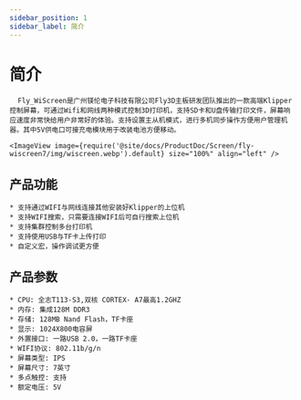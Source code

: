 ```yaml
---
sidebar_position: 1
sidebar_label: 简介
---
```




# 简介

      Fly_WiScreen是广州镁伦电子科技有限公司Fly3D主板研发团队推出的一款高端Klipper控制屏幕，可通过Wifi和网线两种模式控制3D打印机，支持SD卡和U盘传输打印文件，屏幕响应速度非常快给用户非常好的体验。支持设置主从机模式，进行多机同步操作方便用户管理机器。其中5V供电口可接充电模块用于改装电池方便移动。

    <ImageView image={require('@site/docs/ProductDoc/Screen/fly-wiscreen7/img/wiscreen.webp').default} size="100%" align="left" />

## 产品功能

    * 支持通过WIFI与网线连接其他安装好Klipper的上位机
    * 支持WIFI搜索，只需要连接WIFI后可自行搜索上位机
    * 支持集群控制多台打印机
    * 支持使用USB与TF卡上传打印
    * 自定义宏，操作调试更方便

## 产品参数

    * CPU: 全志T113-S3,双核 CORTEX- A7最高1.2GHZ
    * 内存: 集成128M DDR3
    * 存储: 128MB Nand Flash，TF卡座
    * 显示: 1024X800电容屏
    * 外置接口: 一路USB 2.0，一路TF卡座
    * WIFI协议: 802.11b/g/n
    * 屏幕类型: IPS
    * 屏幕尺寸: 7英寸
    * 多点触控: 支持
    * 额定电压: 5V
